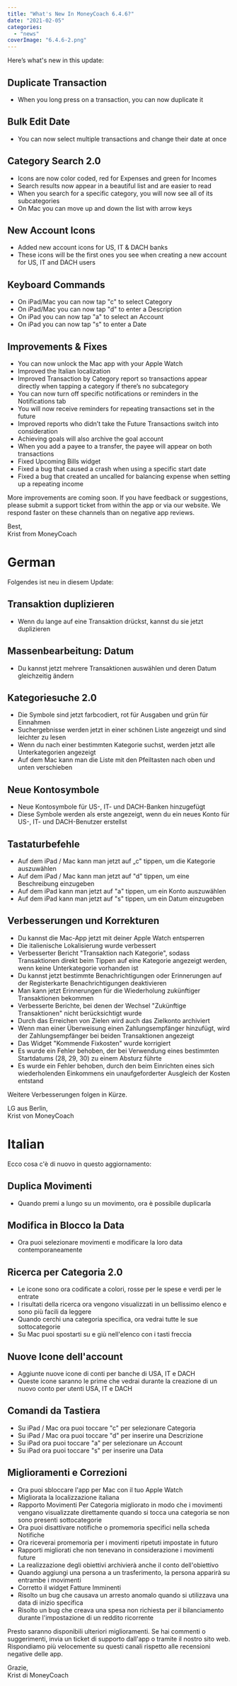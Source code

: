 ```yaml
---
title: "What's New In MoneyCoach 6.4.6?"
date: "2021-02-05"
categories: 
  - "news"
coverImage: "6.4.6-2.png"
---
```


Here’s what's new in this update:

## Duplicate Transaction

- When you long press on a transaction, you can now duplicate it

## Bulk Edit Date

- You can now select multiple transactions and change their date at once

## Category Search 2.0

- Icons are now color coded, red for Expenses and green for Incomes
- Search results now appear in a beautiful list and are easier to read
- When you search for a specific category, you will now see all of its subcategories
- On Mac you can move up and down the list with arrow keys

## New Account Icons

- Added new account icons for US, IT & DACH banks
- These icons will be the first ones you see when creating a new account for US, IT and DACH users

## Keyboard Commands

- On iPad/Mac you can now tap "c" to select Category
- On iPad/Mac you can now tap "d" to enter a Description
- On iPad you can now tap "a" to select an Account
- On iPad you can now tap "s" to enter a Date

## Improvements & Fixes

- You can now unlock the Mac app with your Apple Watch
- Improved the Italian localization
- Improved Transaction by Category report so transactions appear directly when tapping a category if there’s no subcategory
- You can now turn off specific notifications or reminders in the Notifications tab
- You will now receive reminders for repeating transactions set in the future
- Improved reports who didn’t take the Future Transactions switch into consideration
- Achieving goals will also archive the goal account
- When you add a payee to a transfer, the payee will appear on both transactions
- Fixed Upcoming Bills widget
- Fixed a bug that caused a crash when using a specific start date
- Fixed a bug that created an uncalled for balancing expense when setting up a repeating income

More improvements are coming soon. If you have feedback or suggestions, please submit a support ticket from within the app or via our website. We respond faster on these channels than on negative app reviews.

Best,  
Krist from MoneyCoach

# German

Folgendes ist neu in diesem Update:

## Transaktion duplizieren

- Wenn du lange auf eine Transaktion drückst, kannst du sie jetzt duplizieren

## Massenbearbeitung: Datum

- Du kannst jetzt mehrere Transaktionen auswählen und deren Datum gleichzeitig ändern

## Kategoriesuche 2.0

- Die Symbole sind jetzt farbcodiert, rot für Ausgaben und grün für Einnahmen
- Suchergebnisse werden jetzt in einer schönen Liste angezeigt und sind leichter zu lesen
- Wenn du nach einer bestimmten Kategorie suchst, werden jetzt alle Unterkategorien angezeigt
- Auf dem Mac kann man die Liste mit den Pfeiltasten nach oben und unten verschieben

## Neue Kontosymbole

- Neue Kontosymbole für US-, IT- und DACH-Banken hinzugefügt
- Diese Symbole werden als erste angezeigt, wenn du ein neues Konto für US-, IT- und DACH-Benutzer erstellst

## Tastaturbefehle

- Auf dem iPad / Mac kann man jetzt auf „c" tippen, um die Kategorie auszuwählen
- Auf dem iPad / Mac kann man jetzt auf "d" tippen, um eine Beschreibung einzugeben
- Auf dem iPad kann man jetzt auf "a" tippen, um ein Konto auszuwählen
- Auf dem iPad kann man jetzt auf "s" tippen, um ein Datum einzugeben

## Verbesserungen und Korrekturen

- Du kannst die Mac-App jetzt mit deiner Apple Watch entsperren
- Die italienische Lokalisierung wurde verbessert
- Verbesserter Bericht "Transaktion nach Kategorie", sodass Transaktionen direkt beim Tippen auf eine Kategorie angezeigt werden, wenn keine Unterkategorie vorhanden ist
- Du kannst jetzt bestimmte Benachrichtigungen oder Erinnerungen auf der Registerkarte Benachrichtigungen deaktivieren
- Man kann jetzt Erinnerungen für die Wiederholung zukünftiger Transaktionen bekommen
- Verbesserte Berichte, bei denen der Wechsel "Zukünftige Transaktionen" nicht berücksichtigt wurde
- Durch das Erreichen von Zielen wird auch das Zielkonto archiviert
- Wenn man einer Überweisung einen Zahlungsempfänger hinzufügt, wird der Zahlungsempfänger bei beiden Transaktionen angezeigt
- Das Widget "Kommende Fixkosten" wurde korrigiert
- Es wurde ein Fehler behoben, der bei Verwendung eines bestimmten Startdatums (28, 29, 30) zu einem Absturz führte
- Es wurde ein Fehler behoben, durch den beim Einrichten eines sich wiederholenden Einkommens ein unaufgeforderter Ausgleich der Kosten entstand

Weitere Verbesserungen folgen in Kürze. 

LG aus Berlin,  
Krist von MoneyCoach

# Italian

Ecco cosa c'è di nuovo in questo aggiornamento:

## Duplica Movimenti

- Quando premi a lungo su un movimento, ora è possibile duplicarla

## Modifica in Blocco la Data

- Ora puoi selezionare movimenti e modificare la loro data contemporaneamente

## Ricerca per Categoria 2.0

- Le icone sono ora codificate a colori, rosse per le spese e verdi per le entrate
- I risultati della ricerca ora vengono visualizzati in un bellissimo elenco e sono più facili da leggere
- Quando cerchi una categoria specifica, ora vedrai tutte le sue sottocategorie
- Su Mac puoi spostarti su e giù nell'elenco con i tasti freccia

## Nuove Icone dell'account

- Aggiunte nuove icone di conti per banche di USA, IT e DACH
- Queste icone saranno le prime che vedrai durante la creazione di un nuovo conto per utenti USA, IT e DACH

## Comandi da Tastiera

- Su iPad / Mac ora puoi toccare "c" per selezionare Categoria
- Su iPad / Mac ora puoi toccare "d" per inserire una Descrizione
- Su iPad ora puoi toccare "a" per selezionare un Account
- Su iPad ora puoi toccare "s" per inserire una Data

## Miglioramenti e Correzioni

- Ora puoi sbloccare l'app per Mac con il tuo Apple Watch
- Migliorata la localizzazione italiana
- Rapporto Movimenti Per Categoria migliorato in modo che i movimenti vengano visualizzate direttamente quando si tocca una categoria se non sono presenti sottocategorie
- Ora puoi disattivare notifiche o promemoria specifici nella scheda Notifiche
- Ora riceverai promemoria per i movimenti ripetuti impostate in futuro
- Rapporti migliorati che non tenevano in considerazione i movimenti future
- La realizzazione degli obiettivi archivierà anche il conto dell'obiettivo
- Quando aggiungi una persona a un trasferimento, la persona apparirà su entrambe i movimenti
- Corretto il widget Fatture Imminenti
- Risolto un bug che causava un arresto anomalo quando si utilizzava una data di inizio specifica
- Risolto un bug che creava una spesa non richiesta per il bilanciamento durante l'impostazione di un reddito ricorrente

Presto saranno disponibili ulteriori miglioramenti. Se hai commenti o suggerimenti, invia un ticket di supporto dall'app o tramite il nostro sito web. Rispondiamo più velocemente su questi canali rispetto alle recensioni negative delle app.

Grazie,  
Krist di MoneyCoach

